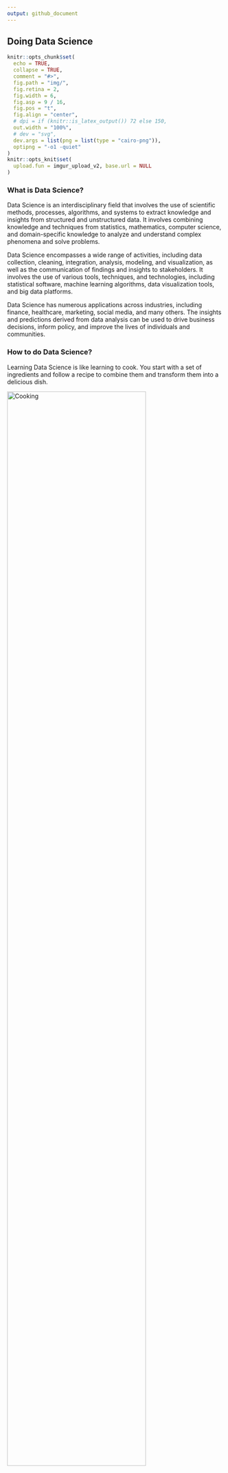 ```yaml
---
output: github_document
---
```


## Doing Data Science
```r
knitr::opts_chunk$set(
  echo = TRUE,
  collapse = TRUE,
  comment = "#>",
  fig.path = "img/",
  fig.retina = 2,
  fig.width = 6,
  fig.asp = 9 / 16,
  fig.pos = "t",
  fig.align = "center",
  # dpi = if (knitr::is_latex_output()) 72 else 150,
  out.width = "100%",
  # dev = "svg",
  dev.args = list(png = list(type = "cairo-png")),
  optipng = "-o1 -quiet"
)
knitr::opts_knit$set(
  upload.fun = imgur_upload_v2, base.url = NULL
)
```
### What is Data Science?

Data Science is an interdisciplinary field that involves the use of scientific methods, processes, algorithms, and systems to extract knowledge and insights 
from structured and unstructured data. It involves combining knowledge and techniques from statistics, mathematics, computer science, and domain-specific knowledge to analyze and understand complex phenomena and solve problems.

Data Science encompasses a wide range of activities, including data collection, cleaning, integration, analysis, modeling, and visualization, as well as the communication of findings and insights to stakeholders. It involves the use of various tools, techniques, and technologies, including statistical software, 
machine learning algorithms, data visualization tools, and big data platforms.

Data Science has numerous applications across industries, including finance, healthcare, marketing, social media, and many others. The insights and predictions derived from data analysis can be used to drive business decisions, inform policy, and improve the lives of individuals and communities.

### How to do Data Science?

Learning Data Science is like learning to cook. You start with a set of ingredients and follow a recipe to combine them and transform them into a delicious dish.

<img src="https://images.unsplash.com/photo-1507048331197-7d4ac70811cf?ixlib=rb-4.0.3&ixid=MnwxMjA3fDB8MHxwaG90by1wYWdlfHx8fGVufDB8fHx8&auto=format&fit=crop&w=1674&q=80" title="Cooking" caption="Cooking" width="80%" class="center">

While there are several workflows to do data science, the one that has resonated the most with me, and what I have used over time is the one recommended by [Hadley Wickham](https://hadley.nz/).

<img src="https://imgur.com/jiBlLaM.png" title="Data Science Workflow" caption="Data Science Workflow" width="100%">

The first step almost always is to __import__ data. Data comes in different forms and shapes: files, databases, APIs etc. Before you can start analyzing data, you need to bring it into the environment you are working with.

Raw data is almost always NEVER clean. Hence, the next step in a typical data science workflow is to __tidy__ it. Tidying data often involves cleaning


Now that you have clean data, the third step is to __transform__ it. In this step, you often manipulate individual variables, add new variables, select observations of interest, aggregate values across specific groups etc.

The real fun starts after you have transformed your data. The next step in the journey is to __visualize__ it. Visualizations let you explore the data and gain insights.

An equally important part of the workflow is to __model__ the data. This involves analyzing hypotheses on the data as well as building predictions.

The __transform__ > __visualize__ > __model__ cycle is usually a highly iterative one and one will find themselves tweaking each step repeatedly till you find the optimal solution.

The last step in the workflow is to __communicate__ the data. This is done by turning your analysis into reports, dashboards, web apps and other artifacts that can be shared across a broad range of stakeholders.

Our focus in this course will largely be on the __transform__ and __visualize__ steps of the workflow. Shown below is a slightly more detailed roadmap of the key topics we will cover in this course.

<img src="https://i.imgur.com/dAuyiLz.png" title="Data Science Workflow - Detailed" caption="Data Science Workflow - Detailed" width="100%">

### Why R & Tidyverse?

One of the biggest strengths of R is its extensive ecosystem of __packages__. An R package is a suite of functions along with data and documentation, that extends the functionality of base R. 

The Tidyverse is a highly opinionated set of packages that share a common underlying grammar and philosophy and are designed to work together to execute the data science workflow.

Rather than talk about the beauty of the `tidyverse`, I want you to experience it for yourself by working through the next lesson that uses the `tidyverse` to turn a dataset of US baby names into a beautiful animated bar chart.

## R in a Nutshell

### Everything that exists is an object [John Chambers]

The first idea to grasp is that everything in R is an object. The most fundamental type of object in R is a __vector__. You can think about a vector as a collection of elements. Shown below are three different vectors, each of which has been assigned a name. The first object holds characters, the second one holds logicals, the third consists of integers, while the fourth consists of numbers. Overall, R supports SIX different types of vectors: `integer`, `numeric`, `logical`, `character`, `complex`, and `raw`. In this course, we will only worry about the first FOUR!

```r
baby_names <- c("John", "Marie", "Elizabeth")
baby_is_male <- c(TRUE, FALSE, FALSE)
baby_nb_births <- c(120L, 30L, 60L)
baby_pct_births <- c(0.04, 0.01, 0.02)
```


Some of you might be wondering if a vector is a collection of elements, what would one call a single element of a vector? A scalar perhaps? Well, the answer might surprise you. There are NO scalars in R. A single element of a vector is also a vector, albeit of length 1. 

```r
baby_name <- "John"
```


Three comments are in order. 

1. First you might have noticed the strange-looking symbol, `<-`. It is the assignment operator in R and is used to assign an object to a name. It consists of two symbols, a less-than-or-equal symbol followed by a hyphen, but might appear as a single symbol when you use fonts like Fira Code, which have special ligatures for combinations of symbols. 

2. Second, you might have observed that we used an `L` as a suffix for some numbers. The reason for this is that R needs a way to tell apart the integer 120 from the floating-point number 120, and adding the suffix provides that precise disambiguation.

3. Third, what about that `c()` used to define these vectors. Is it an object, too? Nope! `c()`  is a function that concatenates multiple elements into a single vector. You will learn more about functions in the next section.


### Everything that happens is the result of a function call [John Chambers]

The second core idea in R is that every action is the result of a function call. You already encountered the `c()` function that took in multiple elements and concatenated them into a single vector. The base R language ships with a large range of functions that can perform simple to complex actions. For example, let us suppose you want to generate 1000 random normal variables and plot a histogram. In most other languages,  you will need to write multiple lines of code to accomplish this task. However, in base R, it boils down to two lines of code.
 
```r
x <- rnorm(n = 1000)
hist(x)
```


The first line calls the function `rnorm()` to generate a numeric vector of 1000 random normal variables. The second line plots a __histogram__ of these numbers. You can even combine the two lines into a single line!

```r
hist(rnorm(n = 1000))
```


### Embrace the Pipe

<img src="https://static.wixstatic.com/media/8bdd38_24ca8c3b77e84e89ab218bab1d04ecf6~mv2.jpeg/v1/fill/w_640,h_446,al_c,lg_1,q_80,enc_auto/8bdd38_24ca8c3b77e84e89ab218bab1d04ecf6~mv2.jpeg" width="100%" caption="Pipe" title="Pipe" />

Now suppose you are given a vector of US state names, `state.name`, and you want to create a bar plot that shows a frequency distribution of the first letter. How would you go about it? Let us write down the steps first.

1. Extract the first letter from each state.
2. Count the frequency of each letter.
3. Create a bar plot of the frequency counts.

We are almost there! Now we need to figure out how to execute each of these steps. The beauty of R is that it was designed by statisticians to precisely solve data analysis problems and so it ships with functions that can handle (1) - (3).  We will use the `substr()` function to extract the first letter, the `table()` function to tabulate the frequency counts, and the `barplot()`  function to create the bar plot. 


```r
# 1. Extract the first letter from each name.
# Note the first 1 means the substring starts at the first letter
# and the second 1 means the substring stops at the first letter.
first_letters <- substr(state.name, 1, 1)

# 2. Count the frequency of each letter
first_letters_counts <- table(first_letters)

# 3. Create a bar plot of the frequency counts
barplot(first_letters_counts)
```

Running this code will create a nice bar plot.  Note how we just had to know the right functions to use to get the job done!  The multiple lines of code mirror the exact  order of the steps. However, they add a lot of clutter in terms of intermediate objects that have to be named appropriately. As the number of steps increase, you will have to spend more time to understand the code. 

Alternatively, we could have also written this code as a one-liner!

```r
barplot(table(substr(state.name, 1, 1)))
```

It skips the step of having to create intermediate variables and naming them appropriately. However, if you were to read the code carefully, you will notice that the steps read in the opposite direction to our recipe. 

1. Create a bar plot (of)
2. A frequency table (of)
3. First letters of state names

Similar to the multi-line code, as  you add more steps to the recipe, this can obfuscate the intent of the code and make it really cumbersome to read. Is there a solution that combines the best of both approaches? The answer is yes

Well, fortunately, R has our backs covered once again. In R 4.1, the language formally introduced the pipe operator `|>`  that lets us rewrite the same code in a more intuitive fashion.

```r
state.name |> # Take baby_names, then
  substr(1, 1) |> # Extract the first letter, then
  table() |> # Tabulate the frequencies, then
  barplot() # Create a bar plot.
```

Notice how the steps are now ordered exactly the same way we wrote our recipe, and there is no clutter of intermediate objects. In fact, if the functions were named as verbs, the code would read just like the English language. 

### Embrace Data Structures

While learning any new programming language, it is important to understand the data structures it supports, and how to create, read, update, and delete its elements. R supports a rich set of data structures. 

__Homogeneous__ data structures hold the same type of data (numeric, character, logical etc.). Vectors are the simplest of this kind and are 1-dimensional in nature. Matrices are 2-dimensional and Arrays are multi-dimensional. We won’t be working with matrices and arrays in this course.

```r
v <- c(1, 2, 3)
M <- matrix(1:9, nrow = 3, ncol = 3)
A <- array(1:24, dim = c(2, 3, 4))
```


__Heterogeneous__ data structures can hold different types of data (numeric, character, logical etc.). Lists are the 1-dimensional equivalent of vectors, and can be used to store a mix of data types. For example, the two lists shown below store the first name, last name and age of a person. While both lists hold the same information, the second list names its constituent elements, which can come very handy when we try to access them.

```r
l1 <- list("Jane", "Austen", 42)
l2 <- list(first_name = "Jane", last_name = "Austen", age = 42L)
```


Lists are extremely flexible and can be nested to hold other lists too.

```r
l1 <- list("Jane", "Austen", 42)
l2 <- list("Jane", "Eyre", 52)
l <- list(l1, l2)
```

A __Data Frame__ is a special type of list where each element of the list has the same length. Visually, this resembles a rectangular table, the most ubiquitous data structure found everywhere from excel tables to sql databases. 

```r
D <- data.frame(
  name = c("Mary", "John"),
  sex = c("Female", "Male"),
  year = c(1980, 1980),
  births = c(5490, 9102)
)
D
```

We will mostly work with data frames in this course.

This is a whirlwind introduction to R and summarizes the key ideas you will need for this course. For a more thorough introduction to R, I would strongly recommend the book [Hands On Programming with R](https://rstudio-education.github.io/hopr/index.html). The online version of the book is free to use. Familiarity with R beyond what is covered in this course will be essential for those who hope to use the language in data science-focused careers.

